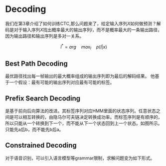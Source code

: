 # Decoding

我们在第3章介绍了如何训练CTC,那么问题来了，给定输入序列$X$如何做预测？解码是对于输入序列$X$找出概率最大的输出序列$l$，而不是概率最大的一条输出路径，因为输出路径和输出序列是多对一关系。 

$$l^{*}=arg \quad max_{l}\quad p(l|x)$$


## Best Path Decoding

最优路径找出每一帧输出的最大概率组成的输出序列即为最后的解码结果。 他基于一个假设：最有可能的输出序列对应最有可能的标签。

## Prefix Search Decoding

是基于前向后向算法的改进。其标签序列对应HMM里面的状态序列。任意状态之间是可以相互转换的，由隐马尔可夫链决定转换成功率。而标签序列是有顺序的，所以只能从一个转换到下一个，而不能从下一个状态回到上一个状态。如图所示。只能先a后b，而不能先b后a。

## Constrained Decoding

对于语音识别，可以引入语言模型等grammar限制，求解问题变为如下形式。